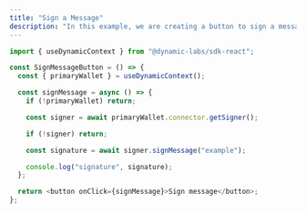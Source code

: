 ```yaml
---
title: "Sign a Message"
description: "In this example, we are creating a button to sign a message and log the signature to the console."
---
```


```typescript JavaScript
import { useDynamicContext } from "@dynamic-labs/sdk-react";

const SignMessageButton = () => {
  const { primaryWallet } = useDynamicContext();

  const signMessage = async () => {
    if (!primaryWallet) return;

    const signer = await primaryWallet.connector.getSigner();

    if (!signer) return;

    const signature = await signer.signMessage("example");

    console.log("signature", signature);
  };

  return <button onClick={signMessage}>Sign message</button>;
};
```
